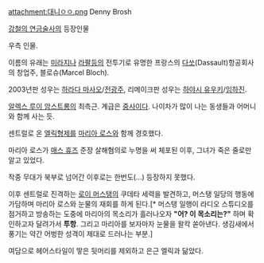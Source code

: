 attachment:대니ㅇㅇ.png
Denny Brosh

[[강철의 연금술사]]의 등장인물

우측 인물.

이름의 유래는 [[미라지]]나 [[라팔]]등의 전투기로 유명한 프랑스의 [[다쏘]](Dassault)항공회사의 창업주, 블로슈(Marcel Bloch).

2003년판 성우는 [[하라다 마사오]]/[[전광주]], 리메이크판 성우는 [[하야시 유우키]]/[[임하진]].

[[알렉스 루이 암스트롱]]의 최측근. 계급은 [[중사]]이다. 나이차가 많이 나는 동생들과 어머니와 함께 사는 듯.

센트럴로 온 [[엘릭형제]]를 [[마리아 로스]]와 함께 경호했다. 

마리아 로스가 [[매스 휴즈]] 준장 살해혐의로 누명을 써 체포된 이후, 그녀가 죽은 줄로만 알고 있었다. 

작중 무대가 북부로 넘어간 이후로는 한번도(…) 등장하지 못했다.

이후 센트럴로 진격하는 [[로이 머스탱]]의 쿠데타 세력을 발견하고, 머스탱 일당의 행동에 가담하며  마리아 로스와 눈물의 재회를 하게 된다.[* 머스탱 일행이 라디오 스튜디오를 점거하고 방송하는 도중에 마리아의 목소리가 흘러나오자 '''"어? 이 목소리는?"''' 하며 확인하고자 달려가서 '''투항'''. 그리고 마리아를 보자마자 눈물을 왈칵 쏟아낸다. 생김새에서 풍기는 약간 어벙한 성격이 제대로 드러나는 부분.]

여담으로 헤어스타일이 땋은 뒷머리를 제외하고 은근 엘릭과 닮았다. 
